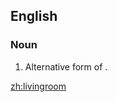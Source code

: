 ==English==

===Noun===
{{en-noun}}

# Alternative form of '''{{l|gd|livinmg room}}'''.

[[zh:livingroom]]